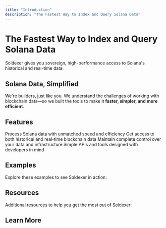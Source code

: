 ```yaml
---
title: "Introduction"
description: "The Fastest Way to Index and Query Solana Data"
---
```


# The Fastest Way to Index and Query Solana Data

Soldexer gives you sovereign, high-performance access to Solana's historical and real-time data.

<CardGroup cols="2">
  <Card title="Get Started" icon="bolt" href="/get-started/quickstart"></Card>
  <Card title="See Examples" icon="eye" href="#examples"></Card>
</CardGroup>

## Solana Data, Simplified

We're builders, just like you. We understand the challenges of working with blockchain data—so we built the tools to make it **faster, simpler, and more efficient**.

## Features

<CardGroup cols="2">
  <Card title="High Performance" icon="gauge-high">
    Process Solana data with unmatched speed and efficiency
  </Card>
  <Card title="Real-time Access" icon="clock">
    Get access to both historical and real-time blockchain data
  </Card>
  <Card title="Sovereign Control" icon="lock">
    Maintain complete control over your data and infrastructure
  </Card>
  <Card title="Developer Friendly" icon="code">
    Simple APIs and tools designed with developers in mind
  </Card>
</CardGroup>

## Examples

Explore these examples to see Soldexer in action:

<CardGroup cols="3">
  <Card title="Example 1" icon="cube" href="/examples/example-1"></Card>
  <Card title="Example 2" icon="cubes" href="/examples/example-2"></Card>
  <Card title="Example 3" icon="layer-group" href="/examples/example-3"></Card>
</CardGroup>

## Resources

Additional resources to help you get the most out of Soldexer:

<CardGroup cols="2">
  <Card title="FAQ" icon="circle-question" href="/get-started/faq"></Card>
  <Card
    title="Troubleshooting"
    icon="wrench"
    href="/troubleshooting/common-issues"
  ></Card>
</CardGroup>

## Learn More

<CardGroup cols="2">
  <Card
    title="API Reference"
    icon="book"
    href="/api-reference/introduction"
  ></Card>
  <Card
    title="Community"
    icon="users"
    href="https://t.me/+Rx3p5SS0PMtmNzQy"
  ></Card>
</CardGroup>
